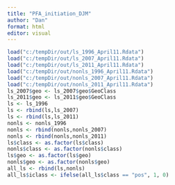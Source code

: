 ```yaml
---
title: "PFA_initiation_DJM"
author: "Dan"
format: html
editor: visual
---
```


```r
load("c:/tempDir/out/ls_1996_April11.Rdata")
load("c:/tempDir/out/ls_2007_April11.Rdata")
load("c:/tempDir/out/ls_2011_April11.Rdata")
load("c:/tempDir/out/nonls_1996_April11.Rdata")
load("c:/tempDir/out/nonls_2007_April11.Rdata")
load("c:/tempDir/out/nonls_2011_April11.Rdata")
ls_2007$geo <- ls_2007$geo$GeoClass
ls_2011$geo <- ls_2011$geo$GeoClass
ls <- ls_1996
ls <- rbind(ls,ls_2007)
ls <- rbind(ls,ls_2011)
nonls <- nonls_1996
nonls <- rbind(nonls,nonls_2007)
nonls <- rbind(nonls,nonls_2011)
ls$class <- as.factor(ls$class)
nonls$class <- as.factor(nonls$class)
ls$geo <- as.factor(ls$geo)
nonls$geo <- as.factor(nonls$geo)
all_ls <- rbind(ls,nonls)
all_ls$iclass <- ifelse(all_ls$class == "pos", 1, 0)

```

```r

```
